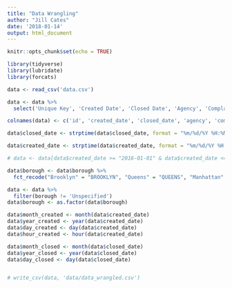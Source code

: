 ```yaml
---
title: "Data Wrangling"
author: "Jill Cates"
date: '2018-01-14'
output: html_document
---
```


```r
knitr::opts_chunk$set(echo = TRUE)

library(tidyverse)
library(lubridate)
library(forcats)
```


```r
data <- read_csv('data.csv')
```

```r
data <- data %>% 
  select('Unique Key', 'Created Date', 'Closed Date', 'Agency', 'Complaint Type', 'Location Type', 'Borough', 'Incident Address', 'Latitude', 'Longitude')

colnames(data) <- c('id', 'created_date', 'closed_date', 'agency', 'complaint_type', 'location_type', 'borough', 'incident_address', 'lat', 'long')

data$closed_date <- strptime(data$closed_date, format = "%m/%d/%Y %H:%M:%S", tz = "EST5EDT")

data$created_date <- strptime(data$created_date, format = "%m/%d/%Y %H:%M:%S", tz = "EST5EDT")
```



```r
# data <- data[data$created_date >= "2016-01-01" & data$created_date <= "2016-12-31", ]

data$borough <- data$borough %>%
  fct_recode("Brooklyn" = "BROOKLYN", "Queens" = "QUEENS", "Manhattan" = "MANHATTAN", "Staten Island" = "STATEN ISLAND", "Bronx" = "BRONX")

data <- data %>% 
  filter(borough != 'Unspecified')
data$borough <- as.factor(data$borough)

data$month_created <- month(data$created_date)
data$year_created <- year(data$created_date)
data$day_created <- day(data$created_date)
data$hour_created <- hour(data$created_date)

data$month_closed <- month(data$closed_date)
data$year_closed <- year(data$closed_date)
data$day_closed <- day(data$closed_date)


# write_csv(data, 'data/data_wrangled.csv')
```




